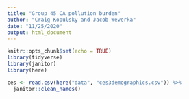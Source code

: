 ```yaml
---
title: "Group 45 CA pollution burden"
author: "Craig Kopulsky and Jacob Weverka"
date: "11/25/2020"
output: html_document
---
```


```r
knitr::opts_chunk$set(echo = TRUE)
library(tidyverse)
library(janitor)
library(here)
```


```r
ces <- read.csv(here("data", "ces3demographics.csv")) %>% 
  janitor::clean_names()
```

